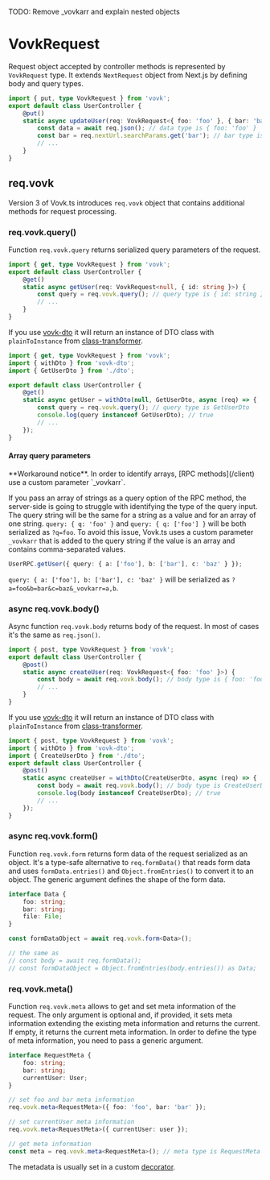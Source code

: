 
TODO: Remove _vovkarr and explain nested objects

# VovkRequest

Request object accepted by controller methods is represented by `VovkRequest` type. It extends `NextRequest` object from Next.js by defining body and query types.

```ts
import { put, type VovkRequest } from 'vovk';
export default class UserController {
    @put() 
    static async updateUser(req: VovkRequest<{ foo: 'foo' }, { bar: 'bar'}>) {
        const data = await req.json(); // data type is { foo: 'foo' }
        const bar = req.nextUrl.searchParams.get('bar'); // bar type is 'bar'
        // ...
    }
}
```

## req.vovk

Version 3 of Vovk.ts introduces `req.vovk` object that contains additional methods for request processing.

### req.vovk.query()

Function `req.vovk.query` returns serialized query parameters of the request.

```ts
import { get, type VovkRequest } from 'vovk';
export default class UserController {
    @get() 
    static async getUser(req: VovkRequest<null, { id: string }>) {
        const query = req.vovk.query(); // query type is { id: string }
        // ...
    }
}
```

If you use [vovk-dto](/validation/vovk-dto) it will return an instance of DTO class with `plainToInstance` from [class-transformer](https://www.npmjs.com/package/class-transformer).

```ts
import { get, type VovkRequest } from 'vovk';
import { withDto } from 'vovk-dto';
import { GetUserDto } from './dto';

export default class UserController {
    @get() 
    static async getUser = withDto(null, GetUserDto, async (req) => {
        const query = req.vovk.query(); // query type is GetUserDto
        console.log(query instanceof GetUserDto); // true
        // ...
    });
}
```

#### Array query parameters

<Callout type="warning" emoji="⚠️">
    **Workaround notice**. In order to identify arrays, [RPC methods](/client) use a custom parameter `_vovkarr`.
</Callout>

If you pass an array of strings as a query option of the RPC method, the server-side is going to struggle with identifying the type of the query input. The query string will be the same for a string as a value and for an array of one string. `query: { q: 'foo' }` and `query: { q: ['foo'] }` will be both serialized as `?q=foo`. To avoid this issue, Vovk.ts uses a custom parameter `_vovkarr` that is added to the query string if the value is an array and contains comma-separated values. 

```ts
UserRPC.getUser({ query: { a: ['foo'], b: ['bar'], c: 'baz' } });
```

`query: { a: ['foo'], b: ['bar'], c: 'baz' }` will be serialized as `?a=foo&b=bar&c=baz&_vovkarr=a,b`.

### async req.vovk.body()

Async function `req.vovk.body` returns body of the request. In most of cases it's the same as `req.json()`. 

```ts
import { post, type VovkRequest } from 'vovk';
export default class UserController {
    @post() 
    static async createUser(req: VovkRequest<{ foo: 'foo' }>) {
        const body = await req.vovk.body(); // body type is { foo: 'foo' }
        // ...
    }
}
```


If you use [vovk-dto](/validation/vovk-dto) it will return an instance of DTO class with `plainToInstance` from [class-transformer](https://www.npmjs.com/package/class-transformer).

```ts
import { post, type VovkRequest } from 'vovk';
import { withDto } from 'vovk-dto';
import { CreateUserDto } from './dto';
export default class UserController {
    @post() 
    static async createUser = withDto(CreateUserDto, async (req) => {
        const body = await req.vovk.body(); // body type is CreateUserDto
        console.log(body instanceof CreateUserDto); // true
        // ...
    });
}
```

### async req.vovk.form()

Function `req.vovk.form` returns form data of the request serialized as an object. It's a type-safe alternative to `req.formData()` that reads form data and uses `formData.entries()` and `Object.fromEntries()` to convert it to an object. The generic argument defines the shape of the form data.

```ts
interface Data {
    foo: string;
    bar: string;
    file: File;
}

const formDataObject = await req.vovk.form<Data>();

// the same as
// const body = await req.formData();
// const formDataObject = Object.fromEntries(body.entries()) as Data;
```

### req.vovk.meta()

Function `req.vovk.meta` allows to get and set meta information of the request. The only argument is optional and, if provided, it sets meta information extending the existing meta information and returns the current. If empty, it returns the current meta information. In order to define the type of meta information, you need to pass a generic argument.

```ts
interface RequestMeta {
    foo: string;
    bar: string;
    currentUser: User;
}

// set foo and bar meta information
req.vovk.meta<RequestMeta>({ foo: 'foo', bar: 'bar' });

// set currentUser meta information
req.vovk.meta<RequestMeta>({ currentUser: user });

// get meta information
const meta = req.vovk.meta<RequestMeta>(); // meta type is RequestMeta including foo, bar and currentUser
```

The metadata is usually set in a custom [decorator](/controller/decorator).



